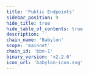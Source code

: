 ```yaml
---
title: 'Public Endpoints'
sidebar_position: 9
hide_title: true
hide_table_of_contents: true
description: ''
chain_name: 'Babylon'
scope: 'mainnet'
chain_id: 'bbn-1'
binary_version: 'v2.2.0'
icon_url: 'babylon-icon.svg'
---
```



<PageTitle
  iconUrl="img/babylon-icon.svg"
  title="Babylon Public Endpoints"
  chainId="bbn-1"
  version="v2.2.0"
/>

<PublicEndpoints chainId="bbn-1" />